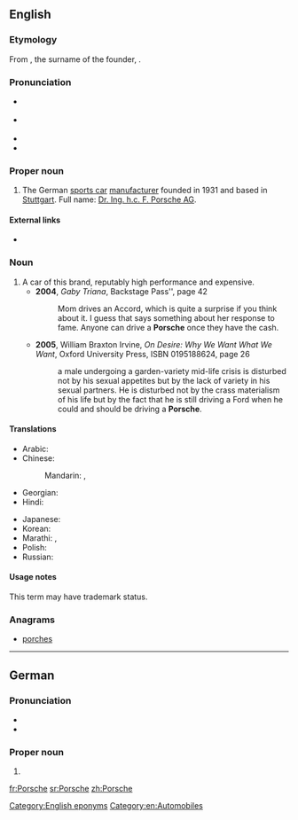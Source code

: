 ==English==

===Etymology===
From {{etyl|de|en}} {{m|de|Porsche}}, the surname of the founder, {{w|Ferdinand Porsche}}.

===Pronunciation===
* {{a|UK}} {{IPA|/ˈpɔːʃ/|/ˈpɔːʃ.ə/|/ˈpɔːʃ.i/|lang=en}}
* {{a|US}} {{IPA|/ˈpɔɹʃ/|/ˈpɔɹʃ.ə/|/ˈpɔɹʃ.i/|lang=en}}
* {{audio|en-us-Porsche.ogg|Audio (US)|lang=en}}
* {{audio|en-uk-Porsche.ogg|Audio (UK)|lang=en}}

===Proper noun===
{{en-proper noun}}

# The German [[sports car]] [[manufacturer]] founded in 1931 and based in [[Stuttgart]]. Full name: [[w:Porsche|Dr. Ing. h.c. F. Porsche AG]].

====External links====
* {{pedialite}}

===Noun===
{{en-noun}}

# A car of this brand, reputably high performance and expensive.
#* '''2004''', ''Gaby Triana'', Backstage Pass'', page 42
#*: Mom drives an Accord, which is quite a surprise if you think about it. I guess that says something about her response to fame. Anyone can drive a '''Porsche''' once they have the cash.
#* '''2005''', William Braxton Irvine, ''On Desire:<!--colon in original--> Why We Want What We Want'', Oxford University Press, ISBN 0195188624, page 26
#*: a male undergoing a garden-variety mid-life crisis is disturbed not by his sexual appetites but by the lack of variety in his sexual partners. He is disturbed not by the crass materialism of his life but by the fact that he is still driving a Ford when he could and should be driving a '''Porsche'''.

====Translations====
{{trans-top|car of this brand}}
* Arabic: {{t|ar|بُورْش|m|tr=burš}}
* Chinese:
*: Mandarin: {{t+|cmn|保時捷|sc=Hani}}, {{t|cmn|保时捷|tr=Bǎoshíjié|sc=Hani}}
* Georgian: {{t|ka|პორშე}}
* Hindi: {{t|hi|पॉर्श|tr=porś|sc=Deva}}
{{trans-mid}}
* Japanese: {{t|ja|ポルシェ|tr=Porushe|sc=Jpan}}
* Korean: {{t|ko|포르쉐|tr=Poreuswe|sc=Kore}}
* Marathi: {{t|mr|पोर्श|f|tr=porśa|sc=Deva}}, {{t|mr|पोर्शे|f|tr=porśe|sc=Deva}}
* Polish: {{t+|pl|porsche|n}}
* Russian: {{t|ru|По́рше|f}}
{{trans-bottom}}

====Usage notes====
This term may have trademark status.

===Anagrams===
* [[porches#English|porches]]

[[Category:English eponyms]]
[[Category:en:Automobiles]]

----

==German==

===Pronunciation===
* {{IPA|[ˈpɔʁʃə]|lang=de}}
* {{audio|De-Porsche.ogg|Audio|lang=de}}

===Proper noun===
{{de-proper noun|m}}

# {{surname|lang=de}}

[[fr:Porsche]]
[[sr:Porsche]]
[[zh:Porsche]]